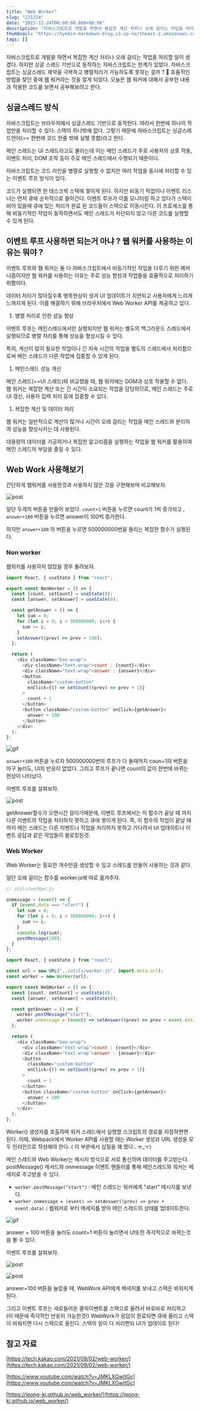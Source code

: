 ```yaml
---
title: "Web Worker"
slug: "231224"
date: "2023-12-24T00:00:00.000+00:00"
description: "자바스크립트로 개발을 하면서 복잡한 계산 처리나 오래 걸리는 작업을 처리할 일이 생겼다. 하지만 싱글 스레드 기반으로 동작하는 자바스크립트는 한계가 있었다. 자바스크립트는 싱글스레드 제약을 극복하고 병렬처리가 가능하도록 못하는 걸까 ? 효율적인 방법을 찾던 중에 웹 워커라는 것을 알게 되었다. 오늘은 웹 워커에 대해서 공부한 내용과 적용한 코드를 보면서 공부해보려고 한다."
thumbnail: "https://hyebin-markdown-blog.s3.ap-northeast-2.amazonaws.com/log/2312/cover.png"
tags: []
---
```


자바스크립트로 개발을 하면서 복잡한 계산 처리나 오래 걸리는 작업을 처리할 일이 생겼다. 하지만 싱글 스레드 기반으로 동작하는 자바스크립트는 한계가 있었다. 자바스크립트는 싱글스레드 제약을 극복하고 병렬처리가 가능하도록 못하는 걸까 ? 🤔 효율적인 방법을 찾던 중에 웹 워커라는 것을 알게 되었다. 오늘은 웹 워커에 대해서 공부한 내용과 적용한 코드를 보면서 공부해보려고 한다.

## 싱글스레드 방식

자바스크립트는 브라우저에서 싱글스레드 기반으로 동작한다. 따라서 한번에 하나의 작업만을 처리할 수 있다. 스택이 하나밖에 없다. 그렇기 때문에 자바스크립트는 싱글스레드언어(== 한번에 코드 한줄 밖에 실행 못함)라고 한다.

메인 스레드는 UI 스레드라고도 불리는데 이는 메인 스레드가 주로 사용자의 상호 작용, 이벤트 처리, DOM 조작 등이 주로 메인 스레드에서 수행되기 때문이다.

자바스크립트는 코드 라인을 병렬로 실행할 수 없지만 여러 작업을 동시에 처리할 수 있는 이벤트 루프 방식이 있다.

코드가 실행되면 한 태스크씩 스택에 쌓이게 된다. 하지만 비동기 작업이나 이벤트 리스너는 먼저 큐에 순차적으로 들어간다. 이벤트 루프가 이를 모니터링 하고 있다가 스택이 비어 있을때 큐에 있는 처리가 완료 된 코드들이 스택으로 이동시킨다. 이 프로세스를 통해 비동기적인 작업이 동작하면서도 메인 스레드가 차단되지 않고 다른 코드를 실행할 수 있게 된다.

## 이벤트 루프 사용하면 되는거 아냐 ? 웹 워커를 사용하는 이유는 뭐야 ?

이벤트 루프와 웹 워커는 둘 다 자바스크립트에서 비동기적인 작업을 다루기 위한 메커니즘이지만 웹 워커를 사용하는 이유는 주로 성능 향상과 작업들을 효율적으로 처리하기 위함이다.

데이터 처리가 많아질수록 병목현상이 생겨 UI 업데이트가 지연되고 사용자에게 느리게 느껴지게 된다. 이를 해결하기 위해 브라우저에서 Web Worker API를 제공하고 있다.

1. 병렬 처리로 인한 성능 향상

이벤트 루프는 메인스레드에서만 실행되지만 웹 워커는 별도의 백그라운드 스레드에서 실행되므로 병렬 처리를 통해 성능을 향상시킬 수 있다.

특히, 계산이 많이 필요한 작업이나 긴 지속 시간의 작업을 별도의 스레드에서 처리함으로써 메인 스레드가 다른 작업에 집중할 수 있게 된다.

1. 메인스레드 성능 개선

메인 스레드(==UI 스레드)와 비교했을 때, 웹 워커에는 DOM과 상호 작용할 수 없다. 웹 워커는 복잡한 계산 또는 긴 시간이 소요되는 작업을 담당하므로, 메인 스레드는 주로 UI 갱신, 사용자 입력 처리 등에 집중할 수 있다.

1. 복잡한 계산 및 데이터 처리

웹 워커는 일반적으로 계산이 많거나 시간이 오래 걸리는 작업을 메인 스레드와 분리하여 성능을 향상시키는 데 사용된다.

대용량의 데이터를 가공하거나 복잡한 알고리즘을 실행하는 작업을 웹 워커를 활용하여 메인 스레드의 부담을 줄일 수 있다.

## Web Work 사용해보기

간단하게 웹워커를 사용한것과 사용하지 않은 것을 구현해보며 비교해보자.

![post](https://hyebin-markdown-blog.s3.ap-northeast-2.amazonaws.com/log/2312/1.png)

일단 두개의 버튼을 만들어 보았다. `count+1` 버튼을 누르면 count가 1씩 증가되고 , `answer+100` 버튼을 누르면 answer이 100씩 증가한다.

하지만 `answer+100` 의 버튼을 누르면 500000000번을 돌리는 복잡한 함수가 실행된다.

### Non worker

웹워커를 사용하지 않았을 경우 돌려보자.

```javascript
import React, { useState } from "react";

export const NonWorker = () => {
  const [count, setCount] = useState(0);
  const [answer, setAnswer] = useState(0);

  const getAnswer = () => {
    let sum = 0;
    for (let i = 0; i < 500000000; i++) {
      sum += i;
    }
    setAnswer((prev) => prev + 100);
  };

  return (
    <div className="box-wrap">
      <div className="text-wrap">count : {count}</div>
      <div className="text-wrap">answer : {answer}</div>
      <button
        className="custom-button"
        onClick={() => setCount((prev) => prev + 1)}
      >
        count + 1
      </button>
      <button className="custom-button" onClick={getAnswer}>
        answer + 100
      </button>
    </div>
  );
};
```

![gif](https://hyebin-markdown-blog.s3.ap-northeast-2.amazonaws.com/log/2312/non-worker.gif)

`answer+100` 버튼을 누르자 500000000번의 루프가 다 돌때까지 coun+1의 버튼을 마구 눌러도, UI의 반응이 없었다. 그리고 루프가 끝나면 count의 값이 한번에 바뀌는 현상이 나타났다.

이벤트 루프를 살펴보자.

![post](https://hyebin-markdown-blog.s3.ap-northeast-2.amazonaws.com/log/2312/event-1.png)

getAnswer함수가 오랜시간 걸리기때문에, 이벤트 루프에서는 이 함수가 끝날 때 까지 다른 이벤트의 작업을 처리하지 못하고 큐에 쌓이게 된다. 즉, 이 함수의 작업이 끝날 때까지 메인 스레드는 다른 이벤트나 작업을 처리하지 못하고 기다려서 UI 업데이트나 이벤트 응답과 같은 작업들이 블로킹된것.

### Web Worker

Web Worker는 필요한 개수만큼 생성할 수 있고 스레드를 만들어 사용하는 것과 같다.

일단 오래 걸리는 함수를 worker.js에 따로 옮겨주자.

```javascript
// utils/worker.js

onmessage = (event) => {
  if (event.data === "start") {
    let sum = 0;
    for (let i = 0; i < 500000000; i++) {
      sum += i;
    }
    console.log(sum);
    postMessage(100);
  }
};
```

```javascript
import React, { useState } from "react";

const url = new URL("../utils/worker.js", import.meta.url);
const worker = new Worker(url);

export const WebWorker = () => {
  const [count, setCount] = useState(0);
  const [answer, setAnswer] = useState(0);

  const getAnswer = () => {
    worker.postMessage("start");
    worker.onmessage = (event) => setAnswer((prev) => prev + event.data);
  };

  return (
    <div className="box-wrap">
      <div className="text-wrap">count : {count}</div>
      <div className="text-wrap">answer : {answer}</div>
      <button
        className="custom-button"
        onClick={() => setCount((prev) => prev + 1)}
      >
        count + 1
      </button>
      <button className="custom-button" onClick={getAnswer}>
        answer + 100
      </button>
    </div>
  );
};
```

Worker() 생성자를 호출하여 워커 스레드에서 실행할 스크립트의 경로를 지정하면면 된다. 이때, Webpack에서 Worker API를 사용할 때는 Worker 생성과 URL 생성을 모두 인라인으로 작성해야 한다. ( 이 부분에서 삽질을 꽤 했다.. ㅠ\_ㅜ)

메인 스레드와 Web Worker는 메시지 방식으로 서로 통신하며 데이터를 주고받는다. postMessage() 메서드와 onmessage 이벤트 핸들러를 통해 메인스레드와 워커는 메세지로 주고받을 수 있다.

- `worker.postMessage("start")` : 메인 스레드는 워커에게 "start" 메시지를 보낸다.
- `worker.onmessage = (event) => setAnswer((prev) => prev + event.data)` **:** 웹워커로 부터 메세지를 받아 메인 스레드의 상태를 업데이트한다.

![gif](https://hyebin-markdown-blog.s3.ap-northeast-2.amazonaws.com/log/2312/worker.gif)

answer + 100 버튼을 눌러도 count+1 버튼이 눌리면서 UI또한 즉각적으로 바뀌는것을 볼 수 있다.

이벤트 루프를 살펴보자.

![post](https://hyebin-markdown-blog.s3.ap-northeast-2.amazonaws.com/log/2312/event-2.png)

![post](https://hyebin-markdown-blog.s3.ap-northeast-2.amazonaws.com/log/2312/event-3.png)

answer+100 버튼을 눌렀을 때, WebWork API에게 메세지를 보내고 스택은 비워지게 된다.

그리고 이벤트 루프는 새로들어온 클릭이벤트를 스택으로 올려서 바로바로 처리하고 (이 때문에 즉각적인 반응이 가능한것!) WebWork가 응답이 완료되면 큐에 올리고 스택이 비워지면 다시 스택으로 올린다. 스택의 일이 다 처리면되 UI가 업데이트 된다!

## 참고 자료

[https://tech.kakao.com/2021/09/02/web-worker/](https://tech.kakao.com/2021/09/02/web-worker/)

[https://www.youtube.com/watch?v=JMKLXGwltGc](https://www.youtube.com/watch?v=JMKLXGwltGc)

[https://jeong-ki.github.io/web_worker/](https://jeong-ki.github.io/web_worker/)

